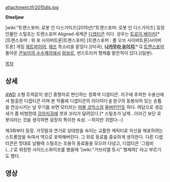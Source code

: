attachment:tfr2015dls.jpg

'''Steeljaw'''

[wiki:"트랜스포머: 로봇 인 디스가이즈(2015년)"트랜스포머: 로봇 인 디스가이즈] 등장인물인 스틸조는 트랜스포머 Aligned 세계관 [[디셉티콘]] 이다. 성우는 [[트로이 베이커]][* [트랜스포머 : 워 포 사이버트론|트랜스포머] [트랜스포머 : 폴 오브 사이버트론|사이버트론] 게임 [[제트파이어(WFC)|제트파이어]], [[재즈(WFC)|재즈]] 목소리을 맡았다.](미국), '''[[나카무라 유이치(성우)|나카무라 유이치]]'''[* Q [[트랜스포머]] 돌아온 [[트랜스포머 콘보이의 수수께끼|콘보이의 수수께끼]]에서 [[사이드스와이프(G1)|람보르]], 썬스트리커 형제를 맡은적이 있다.](일본).


[[목차]]
== 상세 ==
[[4WD]] 소형 트럭같이 생긴 중형차로 변신하는 청록색 디셉티콘. 지구에 추락한 수용선에서 탈출한 디셉티콘 이며 본 작품에 디셉티콘의 리더이다 [http://www.tfw2005.com/transformers-news/robots-in-disguise-201x-48/steeljaw-announced-as-the-new-decepticon-leader-for-transformers-robots-in-disguise-181874/ #] 완구의 동봉되어 있는 손톱을 연상시키는 날 무기를 보면 모티브는 [[마블 코믹스]]의 [[울버린(마블 코믹스)|울버린]]인듯 하다. 여담으로 생김새가 좀 비범한데 [[강아지귀]]에 갯과 꼬리가 달려있다.[* 스틸조가 남캐...이라긴 보단 로봇이라는 것을 생각하면 굉장히 특이한 속성. --하지만 귀엽다--]

제3화부터 등장. 거짓말과 연기로 상대방을 속이는 교활한 캐릭터로 자신을 체포하려는 스트롱암을 속여서 역으로 포박해버린다. 그 외로 동료를 중요하게 생각한다. 다른 디셉티콘은 멋대로 날뛸때 스틸조는 조용히 동료들을 모으러 다녔고, 디셉티콘 '그림비(...)'로 위장한 사이드스와이프를 봤을때 '[wiki:"가브리엘 토시" 형제여]' 라고 부르기도 했다.
== 영상 ==
{{{#!html
<iframe width="560" height="315" src="https://www.youtube.com/embed/QVW95Vs-m0M" frameborder="0" allowfullscreen></iframe>
}}}
